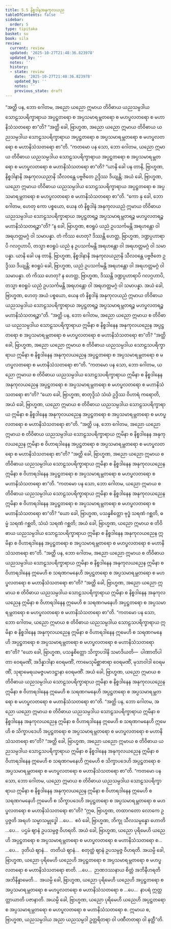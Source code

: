 ```yaml
---
title: 5.5 နိစ္စဒါနအနုကုလယည
tableOfContents: false
sidebar:
  order: 5
type: tipitaka
basket: su
book: sila
review:
  current: review
  updated: '2025-10-27T21:48:36.823978'
  updated_by: ''
  notes: ''
  history:
  - state: review
    date: '2025-10-27T21:48:36.823978'
    updated_by: ''
    notes: ''
    previous_state: draft
---
```



<ReviewStatus review={frontmatter.review} showDetails={true} />

<HypothesisAnnotation frontmatter={frontmatter} />

<DynamicBreadcrumb />

<Division number="349" book="sila" e="ch" v="6" p="136">

<Paragraph number="567" book="sila">
“အတ္ထိ ပန, ဘော ဂေါတမ, အညော ယညော ဣမာယ တိဝိဓာယ ယညသမ္ပဒါယ သောဠသပရိက္ခာရာယ အပ္ပဋ္ဌတရော စ အပ္ပသမာရမ္ဘတရော စ မဟပ္ဖလတရော စ မဟာနိသံသတရော စာ”တိ?
</Paragraph>

<Paragraph number="568" book="sila">
“အတ္ထိ ခေါ, ဗြာဟ္မဏ, အညော ယညော ဣမာယ တိဝိဓာယ ယညသမ္ပဒါယ သောဠသပရိက္ခာရာယ အပ္ပဋ္ဌတရော စ အပ္ပသမာရမ္ဘတရော စ မဟပ္ဖလတရော စ မဟာနိသံသတရော စာ”တိ.
</Paragraph>

<Paragraph number="569" book="sila">
“ကတမော ပန သော, ဘော ဂေါတမ, ယညော ဣမာယ တိဝိဓာယ ယညသမ္ပဒါယ သောဠသပရိက္ခာရာယ အပ္ပဋ္ဌတရော စ အပ္ပသမာရမ္ဘတရော စ မဟပ္ဖလတရော စ မဟာနိသံသတရော စာ”တိ?
</Paragraph>

<Paragraph number="570" book="sila">
“ယာနိ ခေါ ပန တာနိ, ဗြာဟ္မဏ, နိစ္စဒါနာနိ အနုကုလယညာနိ သီလဝန္တေ ပဗ္ဗဇိတေ ဥဒ္ဒိဿ ဒိယျန္တိ; အယံ ခေါ, ဗြာဟ္မဏ, ယညော ဣမာယ တိဝိဓာယ ယညသမ္ပဒါယ သောဠသပရိက္ခာရာယ အပ္ပဋ္ဌတရော စ အပ္ပသမာရမ္ဘတရော စ မဟပ္ဖလတရော စ မဟာနိသံသတရော စာ”တိ.
</Paragraph>

<Paragraph number="571" book="sila">
“ကော နု ခေါ, ဘော ဂေါတမ, ဟေတု ကော ပစ္စယော, ယေန တံ နိစ္စဒါနံ အနုကုလယညံ ဣမာယ တိဝိဓာယ ယညသမ္ပဒါယ သောဠသပရိက္ခာရာယ အပ္ပဋ္ဌတရဉ္စ အပ္ပသမာရမ္ဘတရဉ္စ မဟပ္ဖလတရဉ္စ မဟာနိသံသတရဉ္စာ”တိ?
</Paragraph>

<Paragraph number="572" book="sila">
“န ခေါ, ဗြာဟ္မဏ, ဧဝရူပံ ယညံ ဥပသင်္ကမန္တိ အရဟန္တော ဝါ အရဟတ္တမဂ္ဂံ ဝါ သမာပန္နာ. တံ ကိဿ ဟေတု? ဒိဿန္တိ ဟေတ္ထ, ဗြာဟ္မဏ, ဒဏ္ဍပ္ပဟာရာပိ ဂလဂ္ဂဟာပိ, တသ္မာ ဧဝရူပံ ယညံ န ဥပသင်္ကမန္တိ အရဟန္တော ဝါ အရဟတ္တမဂ္ဂံ ဝါ သမာပန္နာ. ယာနိ ခေါ ပန တာနိ, ဗြာဟ္မဏ, နိစ္စဒါနာနိ အနုကုလယညာနိ သီလဝန္တေ ပဗ္ဗဇိတေ ဥဒ္ဒိဿ ဒိယျန္တိ; ဧဝရူပံ ခေါ, ဗြာဟ္မဏ, ယညံ ဥပသင်္ကမန္တိ အရဟန္တော ဝါ အရဟတ္တမဂ္ဂံ ဝါ သမာပန္နာ. တံ ကိဿ ဟေတု? န ဟေတ္ထ, ဗြာဟ္မဏ, ဒိဿန္တိ ဒဏ္ဍပ္ပဟာရာပိ ဂလဂ္ဂဟာပိ, တသ္မာ ဧဝရူပံ ယညံ ဥပသင်္ကမန္တိ အရဟန္တော ဝါ အရဟတ္တမဂ္ဂံ ဝါ သမာပန္နာ. အယံ ခေါ, ဗြာဟ္မဏ, ဟေတု အယံ ပစ္စယော, ယေန တံ နိစ္စဒါနံ အနုကုလယညံ ဣမာယ တိဝိဓာယ ယညသမ္ပဒါယ သောဠသပရိက္ခာရာယ အပ္ပဋ္ဌတရဉ္စ အပ္ပသမာရမ္ဘတရဉ္စ မဟပ္ဖလတရဉ္စ မဟာနိသံသတရဉ္စာ”တိ.
</Paragraph>

</Division>
<Division number="350" book="sila" e="ch" v="6" p="137">

<Paragraph number="573" book="sila">
“အတ္ထိ ပန, ဘော ဂေါတမ, အညော ယညော ဣမာယ စ တိဝိဓာယ ယညသမ္ပဒါယ သောဠသပရိက္ခာရာယ ဣမိနာ စ နိစ္စဒါနေန အနုကုလယညေန အပ္ပဋ္ဌတရော စ အပ္ပသမာရမ္ဘတရော စ မဟပ္ဖလတရော စ မဟာနိသံသတရော စာ”တိ?
</Paragraph>

<Paragraph number="574" book="sila">
“အတ္ထိ ခေါ, ဗြာဟ္မဏ, အညော ယညော ဣမာယ စ တိဝိဓာယ ယညသမ္ပဒါယ သောဠသပရိက္ခာရာယ ဣမိနာ စ နိစ္စဒါနေန အနုကုလယညေန အပ္ပဋ္ဌတရော စ အပ္ပသမာရမ္ဘတရော စ မဟပ္ဖလတရော စ မဟာနိသံသတရော စာ”တိ.
</Paragraph>

<Paragraph number="575" book="sila">
“ကတမော ပန သော, ဘော ဂေါတမ, ယညော ဣမာယ စ တိဝိဓာယ ယညသမ္ပဒါယ သောဠသပရိက္ခာရာယ ဣမိနာ စ နိစ္စဒါနေန အနုကုလယညေန အပ္ပဋ္ဌတရော စ အပ္ပသမာရမ္ဘတရော စ မဟပ္ဖလတရော စ မဟာနိသံသတရော စာ”တိ?
</Paragraph>

<Paragraph number="576" book="sila">
“ယော ခေါ, ဗြာဟ္မဏ, စာတုဒ္ဒိသံ သံဃံ ဥဒ္ဒိဿ ဝိဟာရံ ကရောတိ, အယံ ခေါ, ဗြာဟ္မဏ, ယညော ဣမာယ စ တိဝိဓာယ ယညသမ္ပဒါယ သောဠသပရိက္ခာရာယ ဣမိနာ စ နိစ္စဒါနေန အနုကုလယညေန အပ္ပဋ္ဌတရော စ အပ္ပသမာရမ္ဘတရော စ မဟပ္ဖလတရော စ မဟာနိသံသတရော စာ”တိ.
</Paragraph>

</Division>
<Division number="351" book="sila" e="ch" v="6" p="138">

<Paragraph number="577" book="sila">
“အတ္ထိ ပန, ဘော ဂေါတမ, အညော ယညော ဣမာယ စ တိဝိဓာယ ယညသမ္ပဒါယ သောဠသပရိက္ခာရာယ ဣမိနာ စ နိစ္စဒါနေန အနုကုလယညေန ဣမိနာ စ ဝိဟာရဒါနေန အပ္ပဋ္ဌတရော စ အပ္ပသမာရမ္ဘတရော စ မဟပ္ဖလတရော စ မဟာနိသံသတရော စာ”တိ?
</Paragraph>

<Paragraph number="578" book="sila">
“အတ္ထိ ခေါ, ဗြာဟ္မဏ, အညော ယညော ဣမာယ စ တိဝိဓာယ ယညသမ္ပဒါယ သောဠသပရိက္ခာရာယ ဣမိနာ စ နိစ္စဒါနေန အနုကုလယညေန ဣမိနာ စ ဝိဟာရဒါနေန အပ္ပဋ္ဌတရော စ အပ္ပသမာရမ္ဘတရော စ မဟပ္ဖလတရော စ မဟာနိသံသတရော စာ”တိ.
</Paragraph>

<Paragraph number="579" book="sila">
“ကတမော ပန သော, ဘော ဂေါတမ, ယညော ဣမာယ စ တိဝိဓာယ ယညသမ္ပဒါယ သောဠသပရိက္ခာရာယ ဣမိနာ စ နိစ္စဒါနေန အနုကုလယညေန ဣမိနာ စ ဝိဟာရဒါနေန အပ္ပဋ္ဌတရော စ အပ္ပသမာရမ္ဘတရော စ မဟပ္ဖလတရော စ မဟာနိသံသတရော စာ”တိ?
</Paragraph>

<Paragraph number="580" book="sila">
“ယော ခေါ, ဗြာဟ္မဏ, ပသန္နစိတ္တော ဗုဒ္ဓံ သရဏံ ဂစ္ဆတိ, ဓမ္မံ သရဏံ ဂစ္ဆတိ, သံဃံ သရဏံ ဂစ္ဆတိ; အယံ ခေါ, ဗြာဟ္မဏ, ယညော ဣမာယ စ တိဝိဓာယ ယညသမ္ပဒါယ သောဠသပရိက္ခာရာယ ဣမိနာ စ နိစ္စဒါနေန အနုကုလယညေန ဣမိနာ စ ဝိဟာရဒါနေန အပ္ပဋ္ဌတရော စ အပ္ပသမာရမ္ဘတရော စ မဟပ္ဖလတရော စ မဟာနိသံသတရော စာ”တိ.
</Paragraph>

</Division>
<Division number="352" book="sila" e="ch" v="6" p="139">

<Paragraph number="581" book="sila">
“အတ္ထိ ပန, ဘော ဂေါတမ, အညော ယညော ဣမာယ စ တိဝိဓာယ ယညသမ္ပဒါယ သောဠသပရိက္ခာရာယ ဣမိနာ စ နိစ္စဒါနေန အနုကုလယညေန ဣမိနာ စ ဝိဟာရဒါနေန ဣမေဟိ စ သရဏဂမနေဟိ အပ္ပဋ္ဌတရော စ အပ္ပသမာရမ္ဘတရော စ မဟပ္ဖလတရော စ မဟာနိသံသတရော စာ”တိ?
</Paragraph>

<Paragraph number="582" book="sila">
“အတ္ထိ ခေါ, ဗြာဟ္မဏ, အညော ယညော ဣမာယ စ တိဝိဓာယ ယညသမ္ပဒါယ သောဠသပရိက္ခာရာယ ဣမိနာ စ နိစ္စဒါနေန အနုကုလယညေန ဣမိနာ စ ဝိဟာရဒါနေန ဣမေဟိ စ သရဏဂမနေဟိ အပ္ပဋ္ဌတရော စ အပ္ပသမာရမ္ဘတရော စ မဟပ္ဖလတရော စ မဟာနိသံသတရော စာ”တိ.
</Paragraph>

<Paragraph number="583" book="sila">
“ကတမော ပန သော, ဘော ဂေါတမ, ယညော ဣမာယ စ တိဝိဓာယ ယညသမ္ပဒါယ သောဠသပရိက္ခာရာယ ဣမိနာ စ နိစ္စဒါနေန အနုကုလယညေန ဣမိနာ စ ဝိဟာရဒါနေန ဣမေဟိ စ သရဏဂမနေဟိ အပ္ပဋ္ဌတရော စ အပ္ပသမာရမ္ဘတရော စ မဟပ္ဖလတရော စ မဟာနိသံသတရော စာ”တိ?
</Paragraph>

<Paragraph number="584" book="sila">
“ယော ခေါ, ဗြာဟ္မဏ, ပသန္နစိတ္တော သိက္ခာပဒါနိ သမာဒိယတိ—  ပါဏာတိပါတာ ဝေရမဏိံ, အဒိန္နာဒါနာ ဝေရမဏိံ, ကာမေသုမိစ္ဆာစာရာ ဝေရမဏိံ, မုသာဝါဒါ ဝေရမဏိံ, သုရာမေရယမဇ္ဇပမာဒဋ္ဌာနာ ဝေရမဏိံ. အယံ ခေါ, ဗြာဟ္မဏ, ယညော ဣမာယ စ တိဝိဓာယ ယညသမ္ပဒါယ သောဠသပရိက္ခာရာယ ဣမိနာ စ နိစ္စဒါနေန အနုကုလယညေန ဣမိနာ စ ဝိဟာရဒါနေန ဣမေဟိ စ သရဏဂမနေဟိ အပ္ပဋ္ဌတရော စ အပ္ပသမာရမ္ဘတရော စ မဟပ္ဖလတရော စ မဟာနိသံသတရော စာ”တိ.
</Paragraph>

</Division>
<Division number="353" book="sila" e="ch" v="6" p="139">

<Paragraph number="585" book="sila">
“အတ္ထိ ပန, ဘော ဂေါတမ, အညော ယညော ဣမာယ စ တိဝိဓာယ ယညသမ္ပဒါယ သောဠသပရိက္ခာရာယ ဣမိနာ စ နိစ္စဒါနေန အနုကုလယညေန ဣမိနာ စ ဝိဟာရဒါနေန ဣမေဟိ စ သရဏဂမနေဟိ ဣမေဟိ စ သိက္ခာပဒေဟိ အပ္ပဋ္ဌတရော စ အပ္ပသမာရမ္ဘတရော စ မဟပ္ဖလတရော စ မဟာနိသံသတရော စာ”တိ?
</Paragraph>

<Paragraph number="586" book="sila">
“အတ္ထိ ခေါ, ဗြာဟ္မဏ, အညော ယညော ဣမာယ စ တိဝိဓာယ ယညသမ္ပဒါယ သောဠသပရိက္ခာရာယ ဣမိနာ စ နိစ္စဒါနေန အနုကုလယညေန ဣမိနာ စ ဝိဟာရဒါနေန ဣမေဟိ စ သရဏဂမနေဟိ ဣမေဟိ စ သိက္ခာပဒေဟိ အပ္ပဋ္ဌတရော စ အပ္ပသမာရမ္ဘတရော စ မဟပ္ဖလတရော စ မဟာနိသံသတရော စာ”တိ.
</Paragraph>

<Paragraph number="587" book="sila">
“ကတမော ပန သော, ဘော ဂေါတမ, ယညော ဣမာယ စ တိဝိဓာယ ယညသမ္ပဒါယ သောဠသပရိက္ခာရာယ ဣမိနာ စ နိစ္စဒါနေန အနုကုလယညေန ဣမိနာ စ ဝိဟာရဒါနေန ဣမေဟိ စ သရဏဂမနေဟိ ဣမေဟိ စ သိက္ခာပဒေဟိ အပ္ပဋ္ဌတရော စ အပ္ပသမာရမ္ဘတရော စ မဟပ္ဖလတရော စ မဟာနိသံသတရော စာ”တိ?
</Paragraph>

<Paragraph number="588" book="sila">
“ဣဓ, ဗြာဟ္မဏ, တထာဂတော လောကေ ဥပ္ပဇ္ဇတိ အရဟံ သမ္မာသမ္ဗုဒ္ဓေါ …ပေ…  ဧဝံ ခေါ, ဗြာဟ္မဏ, ဘိက္ခု သီလသမ္ပန္နော ဟောတိ …ပေ…  ပဌမံ ဈာနံ ဥပသမ္ပဇ္ဇ ဝိဟရတိ. အယံ ခေါ, ဗြာဟ္မဏ, ယညော ပုရိမေဟိ ယညေဟိ အပ္ပဋ္ဌတရော စ အပ္ပသမာရမ္ဘတရော စ မဟပ္ဖလတရော စ မဟာနိသံသတရော စ…
</Paragraph>

<Paragraph number="589" book="sila">
…ပေ…  ဒုတိယံ ဈာနံ…  တတိယံ ဈာနံ…  စတုတ္ထံ ဈာနံ ဥပသမ္ပဇ္ဇ ဝိဟရတိ. အယမ္ပိ ခေါ, ဗြာဟ္မဏ, ယညော ပုရိမေဟိ ယညေဟိ အပ္ပဋ္ဌတရော စ အပ္ပသမာရမ္ဘတရော စ မဟပ္ဖလတရော စ မဟာနိသံသတရော စာတိ. …ပေ…  ဉာဏဒဿနာယ စိတ္တံ အဘိနီဟရတိ အဘိနိန္နာမေတိ…  အယမ္ပိ ခေါ, ဗြာဟ္မဏ, ယညော ပုရိမေဟိ ယညေဟိ အပ္ပဋ္ဌတရော စ အပ္ပသမာရမ္ဘတရော စ မဟပ္ဖလတရော စ မဟာနိသံသတရော စ …ပေ…  နာပရံ ဣတ္ထတ္တာယာတိ ပဇာနာတိ. အယမ္ပိ ခေါ, ဗြာဟ္မဏ, ယညော ပုရိမေဟိ ယညေဟိ အပ္ပဋ္ဌတရော စ အပ္ပသမာရမ္ဘတရော စ မဟပ္ဖလတရော စ မဟာနိသံသတရော စ. ဣမာယ စ, ဗြာဟ္မဏ, ယညသမ္ပဒါယ အညာ ယညသမ္ပဒါ ဥတ္တရိတရာ ဝါ ပဏီတတရာ ဝါ နတ္ထီ”တိ.
</Paragraph>
</Division>